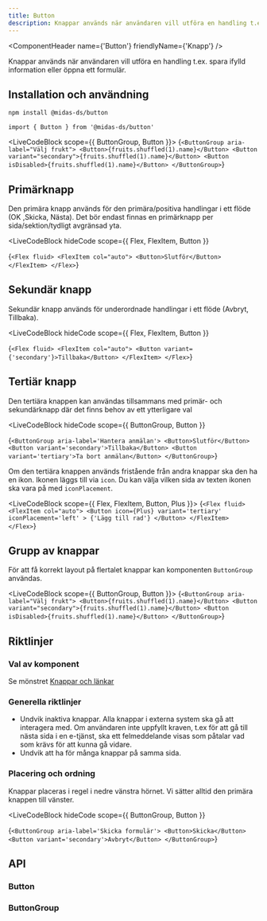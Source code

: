 ```yaml
---
title: Button
description: Knappar används när användaren vill utföra en handling t.ex. spara ifylld information eller öppna ett formulär.
---
```




<ComponentHeader
  name={'Button'}
  friendlyName={'Knapp'}
/>

Knappar används när användaren vill utföra en handling t.ex. spara ifylld information eller öppna ett formulär.

## Installation och användning

```bash npm2yarn
npm install @midas-ds/button
```

```tsx
import { Button } from '@midas-ds/button'
```

<LiveCodeBlock scope={{ ButtonGroup, Button }}>
  {`<ButtonGroup aria-label="Välj frukt">
    <Button>{fruits.shuffled(1).name}</Button>
    <Button variant="secondary">{fruits.shuffled(1).name}</Button>
    <Button isDisabled>{fruits.shuffled(1).name}</Button>
</ButtonGroup>`}
</LiveCodeBlock>

## Primärknapp

Den primära knapp används för den primära/positiva handlingar i ett flöde (OK ,Skicka, Nästa). Det bör endast finnas en primärknapp per sida/sektion/tydligt avgränsad yta.

<LiveCodeBlock
  hideCode
  scope={{ Flex, FlexItem, Button }}
>
  {`<Flex fluid>
  <FlexItem col="auto">
    <Button>Slutför</Button>
  </FlexItem>
</Flex>`}
</LiveCodeBlock>

## Sekundär knapp

Sekundär knapp används för underordnade handlingar i ett flöde (Avbryt, Tillbaka).

<LiveCodeBlock
  hideCode
  scope={{ Flex, FlexItem, Button }}
>
  {`<Flex fluid>
  <FlexItem col="auto">
    <Button variant={'secondary'}>Tillbaka</Button>
  </FlexItem>
</Flex>`}
</LiveCodeBlock>

## Tertiär knapp

Den tertiära knappen kan användas tillsammans med primär- och sekundärknapp där det finns behov av ett ytterligare val

<LiveCodeBlock
  hideCode
  scope={{ ButtonGroup, Button }}
>
  {`<ButtonGroup aria-label='Hantera anmälan'>
  <Button>Slutför</Button>
  <Button variant='secondary'>Tillbaka</Button>
  <Button variant='tertiary'>Ta bort anmälan</Button>
</ButtonGroup>`}
</LiveCodeBlock>

Om den tertiära knappen används fristående från andra knappar ska den ha en ikon. Ikonen läggs till via `icon`.
Du kan välja vilken sida av texten ikonen ska vara på med `iconPlacement`.

<LiveCodeBlock scope={{ Flex, FlexItem, Button, Plus }}>
  {`<Flex fluid>
  <FlexItem col="auto">
    <Button
      icon={Plus}
      variant='tertiary'
      iconPlacement='left'
      >
      {'Lägg till rad'}
    </Button>
  </FlexItem>
</Flex>`}
</LiveCodeBlock>

## Grupp av knappar

För att få korrekt layout på flertalet knappar kan komponenten `ButtonGroup` användas.

<LiveCodeBlock scope={{ ButtonGroup, Button }}>
  {`<ButtonGroup aria-label="Välj frukt">
    <Button>{fruits.shuffled(1).name}</Button>
    <Button variant="secondary">{fruits.shuffled(1).name}</Button>
    <Button isDisabled>{fruits.shuffled(1).name}</Button>
</ButtonGroup>`}
</LiveCodeBlock>

## Riktlinjer

### Val av komponent

Se mönstret [Knappar och länkar](/design-patterns/buttons-and-links)

### Generella riktlinjer

- Undvik inaktiva knappar. Alla knappar i externa system ska gå att interagera med. Om användaren inte uppfyllt kraven, t.ex för att gå till nästa sida i en e-tjänst, ska ett felmeddelande visas som påtalar vad som krävs för att kunna gå vidare.
- Undvik att ha för många knappar på samma sida.

### Placering och ordning

Knappar placeras i regel i nedre vänstra hörnet. Vi sätter alltid den primära knappen till vänster.

<LiveCodeBlock
  hideCode
  scope={{ ButtonGroup, Button }}
>
  {`<ButtonGroup aria-label='Skicka formulär'>
  <Button>Skicka</Button>
  <Button variant='secondary'>Avbryt</Button>
</ButtonGroup>`}
</LiveCodeBlock>

## API

### Button

<PropTable name='Button' />

### ButtonGroup

<PropTable
  name='ButtonGroup'
  defaultOpen={false}
/>
